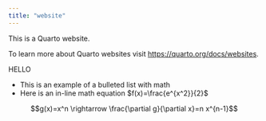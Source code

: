 ```yaml
---
title: "website"
---
```


This is a Quarto website.

To learn more about Quarto websites visit <https://quarto.org/docs/websites>.

HELLO

* This is an example of a bulleted list with math 
* Here is an in-line math equation $f(x)=\frac{e^{x^2}}{2}$

$$g(x)=x^n \rightarrow \frac{\partial g}{\partial x}=n x^{n-1}$$
